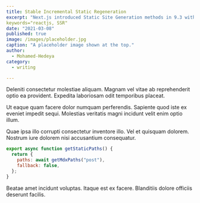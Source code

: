 ```yaml
---
title: Stable Incremental Static Regeneration
excerpt: "Next.js introduced Static Site Generation methods in 9.3 with a clear goal in mind: we should get the benefits of static but with excellent support for dynamic data."
keywords="reactjs, SSR"
date: "2021-03-08"
published: true
image: /images/placeholder.jpg
caption: "A placeholder image shown at the top."
author:
  - Mohamed-Hedeya
category:
  - writing

---
```


Deleniti consectetur molestiae aliquam. Magnam vel vitae ab reprehenderit optio ea provident. Expedita laboriosam odit temporibus placeat.

Ut eaque quam facere dolor numquam perferendis. Sapiente quod iste ex eveniet impedit sequi. Molestias veritatis magni incidunt velit enim optio illum.

Quae ipsa illo corrupti consectetur inventore illo. Vel et quisquam dolorem. Nostrum iure dolorem nisi accusantium consequatur.

```js
export async function getStaticPaths() {
  return {
    paths: await getMdxPaths("post"),
    fallback: false,
  };
}
```

Beatae amet incidunt voluptas. Itaque est ex facere. Blanditiis dolore officiis deserunt facilis.

